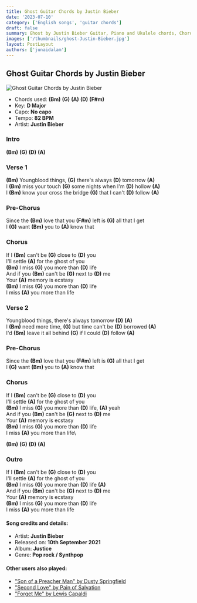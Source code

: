```yaml
---
title: Ghost Guitar Chords by Justin Bieber
date: '2023-07-10'
category: ['English songs', 'guitar chords']
draft: false
summary: Ghost by Justin Bieber Guitar, Piano and Ukulele chords, Chords used - (Bm) (G) (A) (D) (F#m) ,  Key - D Major / B minor.
images: ['/thumbnails/ghost-Justin-Bieber.jpg']
layout: PostLayout
authors: ['junaidalam']
---
```


## Ghost Guitar Chords by Justin Bieber

![Ghost Guitar Chords by Justin Bieber](/thumbnails/ghost-Justin-Bieber.jpg)

- Chords used: **(Bm)** **(G)** **(A)** **(D)** **(F#m)**
- Key: **D Major**
- Capo: **No capo**
- Tempo: **82 BPM**
- Artist: **Justin Bieber**

### Intro

**(Bm)** **(G)** **(D)** **(A)**

### Verse 1

**(Bm)** Youngblood things, **(G)** there's always **(D)** tomorrow **(A)**\
I **(Bm)** miss your touch **(G)** some nights when I'm **(D)** hollow **(A)**\
I **(Bm)** know your cross the bridge **(G)** that I can't **(D)** follow **(A)**

### Pre-Chorus

Since the **(Bm)** love that you **(F#m)** left is **(G)** all that I get\
I **(G)** want **(Bm)** you to **(A)** know that

### Chorus

If I **(Bm)** can't be **(G)** close to **(D)** you\
I'll settle **(A)** for the ghost of you\
**(Bm)** I miss **(G)** you more than **(D)** life\
And if you **(Bm)** can't be **(G)** next to **(D)** me\
Your **(A)** memory is ecstasy\
**(Bm)** I miss **(G)** you more than **(D)** life\
I miss **(A)** you more than life

### Verse 2

Youngblood things, there's always tomorrow **(D)** **(A)**\
I **(Bm)** need more time, **(G)** but time can't be **(D)** borrowed **(A)**\
I'd **(Bm)** leave it all behind **(G)** if I could **(D)** follow **(A)**

### Pre-Chorus

Since the **(Bm)** love that you **(F#m)** left is **(G)** all that I get\
I **(G)** want **(Bm)** you to **(A)** know that

### Chorus

If I **(Bm)** can't be **(G)** close to **(D)** you\
I'll settle **(A)** for the ghost of you\
**(Bm)** I miss **(G)** you more than **(D)** life, **(A)** yeah\
And if you **(Bm)** can't be **(G)** next to **(D)** me\
Your **(A)** memory is ecstasy\
**(Bm)** I miss **(G)** you more than **(D)** life\
I miss **(A)** you more than life\

**(Bm)** **(G)** **(D)** **(A)**

### Outro

If I **(Bm)** can't be **(G)** close to **(D)** you\
I'll settle **(A)** for the ghost of you\
**(Bm)** I miss **(G)** you more than **(D)** life **(A)**\
And if you **(Bm)** can't be **(G)** next to **(D)** me\
Your **(A)** memory is ecstasy\
**(Bm)** I miss **(G)** you more than **(D)** life\
I miss **(A)** you more than life

#### Song credits and details:

- Artist: **Justin Bieber**
- Released on: **10th September 2021**
- Album: **Justice**
- Genre: **Pop rock / Synthpop**

#### Other users also played:

- ["Son of a Preacher Man" by Dusty Springfield](https://www.chordsco.com/chords/son-of-a-preacher-man-by-dusty-springfield-guitar-chords)
- ["Second Love" by Pain of Salvation](https://www.chordsco.com/chords/second-love-guitar-chords-by-pain-of-salvation)
- ["Forget Me" by Lewis Capaldi](https://www.chordsco.com/chords/forget-me-guitar-chords-by-lewis-capaldi)
